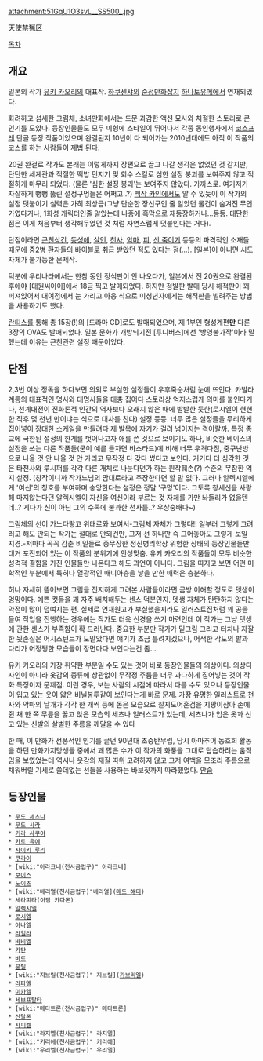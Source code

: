 attachment:51GqU1O3svL__SS500_.jpg

天使禁猟区

[[목차]]

== 개요 ==
일본의 작가 [[유키 카오리]]의 대표작. [[하쿠센샤]]의 [[순정만화]]잡지 [[하나토유메]]에서 연재되었다.

화려하고 섬세한 그림체, 소녀만화에서는 드문 과감한 액션 묘사와 처절한 스토리로 큰 인기를 모았다. 등장인물들도 모두 미형에 스타일이 뛰어나서 각종 동인행사에서 [[코스프레]] 단골 등장 작품이었으며 완결된지 10년이 다 되어가는 2010년대에도 아직 이 작품의 코스를 하는 사람들이 제법 된다.

20권 완결로 작가도 본래는 이렇게까지 장편으로 끌고 나갈 생각은 없었던 것 같지만, 탄탄한 세계관과 적절한 떡밥 던지기 및 회수 스킬로 심한 설정 붕괴를 보여주지 않고 적절하게 마무리 되었다. (물론 '심한 설정 붕괴'는 보여주지 않았다. 가까스로. 여기저기 자잘하게 뻥뻥 뚫린 설정구멍들은 어쩌고..?) [[백작 카인]]에서도 알 수 있듯이 이 작가의 설정 덧붙이기 실력은 가히 최상급(그냥 단순한 장신구인 줄 알았던 물건이 숨겨진 무언가였다거나, 1회성 캐릭터인줄 알았는데 나중에 흑막으로 재등장하거나...등등. 대단한 점은 이게 처음부터 생각해두었던 것 처럼 자연스럽게 덧붙인다는 거다).

단점이라면 [[근친상간]], [[동성애]], [[살인]], [[천사]], [[악마]], [[피]], [[신 죽이기]] 등등의 파격적인 소재들 때문에 [[중2병]] 환자들의 바이블로 취급 받았던 적도 있다는 점(...). [일본]이 아니면 시도 자체가 불가능한 문제작.

덕분에 우리나라에서는 한참 동안 정식판이 안 나오다가, 일본에서 전 20권으로 완결된 후에야 [대원씨아이]에서 18금 찍고 발매되었다. 하지만 정발판 발매 당시 해적판이 꽤 퍼져있어서 대여점에서 눈 가리고 아웅 식으로 미성년자에게는 해적판을 빌려주는 방법을 사용하기도 했다. 

[[란티스]]를 통해 총 15장(!)의 [드라마 CD]로도 발매되었으며, 제 1부인 형성계편'''만''' 다룬 3장의 OVA도 발매되었다. 일본 문화가 개방되기전 [투니버스]에선 '방영불가작'이라 말했는데 이유는 근친관련 설정 때문이었다.

== 단점 ==
2,3번 이상 정독을 하다보면 의외로 부실한 설정들이 우후죽순처럼 눈에 뜨인다. 카발라 계통의 대표적인 명사와 대명사들을 대충 집어다 스토리상 억지스럽게 의미를 붙인다거나, 천계대전이 진화론적 인간의 역사보다 오래지 않은 때에 발발한 듯한(로시엘이 현현한 직후 몇 천년 만이냐는 식으로 대사를 친다) 설정 등등. 너무 많은 설정들을 무리하게 집어넣어 장대한 스케일을 만들려다 제 발목에 자기가 걸려 넘어지는 격이랄까. 특정 종교에 국한된 설정의 한계를 벗어나고자 애를 쓴 것으로 보이기도 하나, 비슷한 베이스의 설정을 쓰는 다른 작품들(굳이 예를 들자면 바스타드)에 비해 너무 우격다짐, 중구난방으로 나올 것 안 나올 것 안 가리고 무작정 다 갖다 썼다고 보인다. 거기다 더 심각한 것은 타천사와 루시퍼를 각각 다른 개체로 나눈다던가 하는 원작훼손(?) 수준의 무참한 억지 설정.
(창작이니까 작가느님의 맘대로라고 주장한다면 할 말 없다. 그러나 알렉시엘에게 '여신'의 칭호를 부여하며 숭앙한다는 설정은 정말 '구멍'이다. 그토록 창세신을 사랑해 마지않는다던 알렉시엘이 자신을 여신이라 부르는 것 자체를 가만 놔둘리가 없을텐데..? 게다가 신이 아닌 그의 수족에 불과한 천사를..? 우상숭배다~)

그림체의 선이 가느다랗고 위태로와 보여서-그림체 자체가 그렇다!! 일부러 그렇게 그려러고 해도 안되는 작가는 절대로 안되건만, 그저 선 하나만 슥 그어놓아도 그렇게 보일 지경.-저마다 꼭꼭 감춘 비밀들로 중무장한 정신병리학상 위험한 상태의 등장인물들만 대거 포진되어 있는 이 작품의 분위기에 안성맞춤. 유키 카오리의 작품들이 모두 비슷한 성격적 결함을 가진 인물들만 나온다고 해도 과언이 아니다. 그림을 따지고 보면 어떤 미학적인 부분에서 특히나 열광적인 매니아층을 낳을 만한 매력은 충분하다. 

허나 자세히 뜯어보면 그림을 진지하게 그려본 사람들이라면 금방 이해할 정도로 뎃생이 엉망이다. 예쁜 컷들을 꽤 자주 배치해두는 센스 덕분인지, 뎃생 자체가 탄탄하지 않다는 약점이 많이 덮여지는 편. 실제로 연재원고가 부실했을지라도 일러스트집처럼 꽤 공을 들여 작업을 진행하는 경우에는 작가도 더욱 신경을 쓰기 마련인데 이 작가는 그냥 뎃생에 관한 센스가 부족함이 확 드러난다. 중요한 부분만 작가가 밑그림 그리고 터치나 자잘한 뒷손질은 어시스턴트가 도맡았다면 얘기가 조금 틀려지겠으나, 어색한 각도의 발과 다리가 어정쩡한 모습들이 장면마다 보인다는건 좀... 

유키 카오리의 가장 취약한 부분일 수도 있는 것이 바로 등장인물들의 의상이다. 의상디자인이 아니라 옷감의 종류에 상관없이 무작정 주름을 너무 과다하게 집어넣는 것이 작화 특징이자 문제점. 이런 경우, 보는 사람의 시점에 따라서 다를 수도 있으나 등장인물이 입고 있는 옷이 얇은 비닐봉투같이 보인다는게 바로 문제. 가장 유명한 일러스트로 천사와 악마의 날개가 각각 한 개씩 등에 돋은 모습으로 칠지도어혼검을 지팡이삼아 손에 쥔 채 한 쪽 무릎을 꿇고 앉은 모습의 세츠나 일러스트가 있는데, 세츠나가 입은 옷과 신고 있는 신발의 살벌한 주름을 깨달을 수 있다

한 때, 이 만화가 선풍적인 인기를 끌던 90년대 초중반무렵, 당시 아마추어 동호회 활동을 하던 만화가지망생들 중에서 꽤 많은 수가 이 작가의 화풍을 그대로 답습하려는 움직임을 보였었는데 역시나 옷감의 재질 따위 고려하지 않고 그저 여백을 모조리 주름으로 채워버릴 기세로 쓸데없는 선들을 사용하는 바보짓까지 따라했었다. [[안습]]
== 등장인물 ==
 * [[무도 세츠나]]
 * [[무도 사라]]
 * [[키라 사쿠야]]
 * [[카토 유에]]
 * [[사이키 루리]]
 * [[쿠라이]]
 * [wiki:"아라크네(천사금렵구)" 아라크네]
 * [[보이스]]
 * [[노이즈]]
 * [wiki:"베리얼(천사금렵구)"베리얼]([[매드 해터]])
 * 세라피타(아담 카다몬)
 * [[알렉시엘]]
 * [[로시엘]]
 * [[아나엘]]
 * [[라일라]]
 * [[바비엘]]
 * [[카탄]]
 * [[바르]]
 * [[문릴]]
 * [wiki:"지브릴(천사금렵구)" 지브릴]([[가브리엘]])
 * [[라파엘]]
 * [[미카엘]]
 * [[세보프탈타]]
 * [wiki:"메타트론(천사금렵구)" 메타트론]
 * [[산달폰]]
 * [[자피켈]]
 * [wiki:"라지엘(천사금렵구)" 라지엘]
 * [wiki:"키리에(천사금렵구)" 키리에]
 * [wiki:"우리엘(천사금렵구)" 우리엘]
